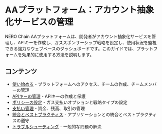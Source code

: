 
# AAプラットフォーム：アカウント抽象化サービスの管理

NERO Chain AAプラットフォームは、開発者がアカウント抽象化サービスを管理し、APIキーを作成し、ガススポンサーシップ戦略を設定し、使用状況を監視できる強力なウェブベースのダッシュボードです。このガイドでは、プラットフォームを効果的に使用する方法を説明します。

## コンテンツ

- [使い始める](/ja/developer-tools/aa-platform/getting-started) - プラットフォームへのアクセス、チームの作成、チームメンバーの管理
- [APIキーの管理](/ja/developer-tools/aa-platform/managing-api-keys) - APIキーの作成と保護
- [ポリシーの設定](/ja/developer-tools/aa-platform/configuring-policies) - ガス支払いオプションと戦略タイプの設定
- [支払い管理](/ja/developer-tools/aa-platform/payment-management) - 資金、残高、取引の管理
- [統合とベストプラクティス](/ja/developer-tools/aa-platform/integration-and-best-practices) - アプリケーションとの統合とベストプラクティスの遵守
- [トラブルシューティング](/ja/developer-tools/aa-platform/troubleshooting) - 一般的な問題の解決

<PageFeedback path="/ja/developer-tools/aa-platform" /> 